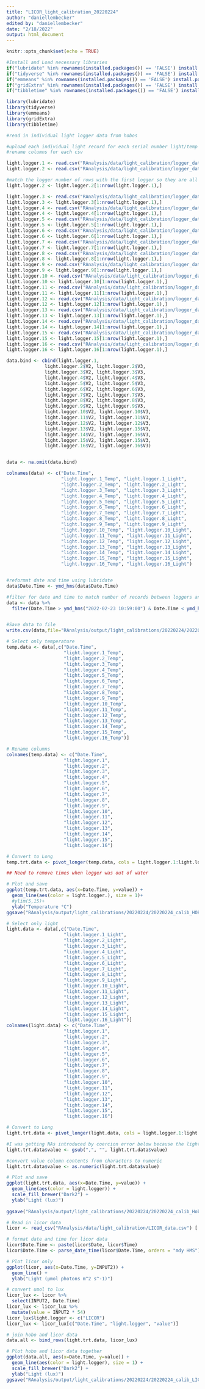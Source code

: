 ```yaml
---
title: "LICOR_light_calibration_20220224"
author: "daniellembecker"
edited by: "daniellembecker"
date: "2/18/2022"
output: html_document
---
```


```r
knitr::opts_chunk$set(echo = TRUE)

#Install and Load necessary libraries
if("lubridate" %in% rownames(installed.packages()) == 'FALSE') install.packages('lubridate') 
if("tidyverse" %in% rownames(installed.packages()) == 'FALSE') install.packages('tidyverse') 
if("emmeans" %in% rownames(installed.packages()) == 'FALSE') install.packages('emmeans') 
if("gridExtra" %in% rownames(installed.packages()) == 'FALSE') install.packages('gridExtra') 
if("tibbletime" %in% rownames(installed.packages()) == 'FALSE') install.packages('tibbletime') 

library(lubridate)
library(tidyverse)
library(emmeans)
library(gridExtra)
library(tibbletime)
```



```r

#read in individual light logger data from hobos

#upload each individual light record for each serial number light/temp logger, we want to skip the first two rows with serial number data and only have date, time, and recorded lux
#rename columns for each csv

light.logger.1 <- read.csv("RAnalysis/data/light_calibration/logger_data/SN 20937868 2022-02-24 11_12_06 -0500.csv", sep=",", skip=c(3), header=FALSE, na.strings = "NA")[ ,1:3]
light.logger.2 <- read.csv("RAnalysis/data/light_calibration/logger_data/SN 20937870 2022-02-24 11_11_30 -0500.csv", sep=",", skip=c(3), header=FALSE, na.strings = "NA")[ ,1:3]

#match the logger number of rows with the first logger so they are all equal
light.logger.2 <- light.logger.2[1:nrow(light.logger.1),]

light.logger.3 <- read.csv("RAnalysis/data/light_calibration/logger_data/SN 20937871 2022-02-24 11_11_48 -0500.csv", sep=",", skip=c(3), header=FALSE, na.strings = "NA")[ ,1:3]
light.logger.3 <- light.logger.3[1:nrow(light.logger.1),]
light.logger.4 <- read.csv("RAnalysis/data/light_calibration/logger_data/SN 20937872 2022-02-24 11_09_55 -0500.csv", sep=",", skip=c(3), header=FALSE, na.strings = "NA")[ ,1:3]
light.logger.4 <- light.logger.4[1:nrow(light.logger.1),]
light.logger.5 <- read.csv("RAnalysis/data/light_calibration/logger_data/SN 20937873 2022-02-24 11_13_03 -0500.csv", sep=",", skip=c(3), header=FALSE, na.strings = "NA")[ ,1:3]
light.logger.5 <- light.logger.5[1:nrow(light.logger.1),]
light.logger.6 <- read.csv("RAnalysis/data/light_calibration/logger_data/SN 21002972 2022-02-24 11_09_21 -0500.csv", sep=",", skip=c(3), header=FALSE, na.strings = "NA")[ ,1:3]
light.logger.6 <- light.logger.6[1:nrow(light.logger.1),]
light.logger.7 <- read.csv("RAnalysis/data/light_calibration/logger_data/SN 21002973 2022-02-24 11_12_44 -0500.csv", sep=",", skip=c(3), header=FALSE, na.strings = "NA")[ ,1:3]
light.logger.7 <- light.logger.7[1:nrow(light.logger.1),]
light.logger.8 <- read.csv("RAnalysis/data/light_calibration/logger_data/SN 21002974 2022-02-24 11_08_35 -0500.csv", sep=",", skip=c(3), header=FALSE, na.strings = "NA")[ ,1:3]
light.logger.8 <- light.logger.8[1:nrow(light.logger.1),]
light.logger.9 <- read.csv("RAnalysis/data/light_calibration/logger_data/SN 21002975 2022-02-24 11_10_54 -0500.csv", sep=",", skip=c(3), header=FALSE, na.strings = "NA")[ ,1:3]
light.logger.9 <- light.logger.9[1:nrow(light.logger.1),]
light.logger.10 <- read.csv("RAnalysis/data/light_calibration/logger_data/SN 21002976 2022-02-24 11_11_12 -0500.csv", sep=",", skip=c(3), header=FALSE, na.strings = "NA")[ ,1:3]
light.logger.10 <- light.logger.10[1:nrow(light.logger.1),]
light.logger.11 <- read.csv("RAnalysis/data/light_calibration/logger_data/SN 21002977 2022-02-24 11_10_37 -0500.csv", sep=",", skip=c(3), header=FALSE, na.strings = "NA")[ ,1:3]
light.logger.11 <- light.logger.11[1:nrow(light.logger.1),]
light.logger.12 <- read.csv("RAnalysis/data/light_calibration/logger_data/SN 21002978 2022-02-24 11_08_59 -0500.csv", sep=",", skip=c(3), header=FALSE, na.strings = "NA")[ ,1:3]
light.logger.12 <- light.logger.12[1:nrow(light.logger.1),]
light.logger.13 <- read.csv("RAnalysis/data/light_calibration/logger_data/SN 21002979 2022-02-24 11_10_19 -0500.csv", sep=",", skip=c(3), header=FALSE, na.strings = "NA")[ ,1:3]
light.logger.13 <- light.logger.13[1:nrow(light.logger.1),]
light.logger.14 <- read.csv("RAnalysis/data/light_calibration/logger_data/SN 21002980 2022-02-24 11_08_00 -0500.csv", sep=",", skip=c(3), header=FALSE, na.strings = "NA")[ ,1:3]
light.logger.14 <- light.logger.14[1:nrow(light.logger.1),]
light.logger.15 <- read.csv("RAnalysis/data/light_calibration/logger_data/SN 21002981 2022-02-24 11_12_26 -0500.csv", sep=",", skip=c(3), header=FALSE, na.strings = "NA")[ ,1:3]
light.logger.15 <- light.logger.15[1:nrow(light.logger.1),]
light.logger.16 <- read.csv("RAnalysis/data/light_calibration/logger_data/SN 21002982 2022-02-24 11_09_38 -0500.csv", sep=",", skip=c(3), header=FALSE, na.strings = "NA")[ ,1:3]
light.logger.16 <- light.logger.16[1:nrow(light.logger.1),]

data.bind <- cbind(light.logger.1, 
              light.logger.2$V2, light.logger.2$V3, 
              light.logger.3$V2, light.logger.3$V3, 
              light.logger.4$V2, light.logger.4$V3,
              light.logger.5$V2, light.logger.5$V3,
              light.logger.6$V2, light.logger.6$V3,
              light.logger.7$V2, light.logger.7$V3,
              light.logger.8$V2, light.logger.8$V3,
              light.logger.9$V2, light.logger.9$V3,
              light.logger.10$V2, light.logger.10$V3,
              light.logger.11$V2, light.logger.11$V3,
              light.logger.12$V2, light.logger.12$V3,
              light.logger.13$V2, light.logger.15$V3,
              light.logger.14$V2, light.logger.16$V3,
              light.logger.15$V2, light.logger.15$V3,
              light.logger.16$V2, light.logger.16$V3)


data <- na.omit(data.bind)

colnames(data) <- c("Date.Time", 
                    "light.logger.1_Temp", "light.logger.1_Light",
                    "light.logger.2_Temp", "light.logger.2_Light",
                    "light.logger.3_Temp", "light.logger.3_Light",
                    "light.logger.4_Temp", "light.logger.4_Light",
                    "light.logger.5_Temp", "light.logger.5_Light",
                    "light.logger.6_Temp", "light.logger.6_Light",
                    "light.logger.7_Temp", "light.logger.7_Light",
                    "light.logger.8_Temp", "light.logger.8_Light",
                    "light.logger.9_Temp", "light.logger.9_Light",
                    "light.logger.10_Temp", "light.logger.10_Light",
                    "light.logger.11_Temp", "light.logger.11_Light",
                    "light.logger.12_Temp", "light.logger.12_Light",
                    "light.logger.13_Temp", "light.logger.13_Light",
                    "light.logger.14_Temp", "light.logger.14_Light",
                    "light.logger.15_Temp", "light.logger.15_Light",
                    "light.logger.16_Temp", "light.logger.16_Light")


#reformat date and time using lubridate
data$Date.Time <- ymd_hms(data$Date.Time)

#filter for date and time to match number of records between loggers and licor
data <- data %>% 
  filter(Date.Time > ymd_hms("2022-02-23 10:59:00") & Date.Time < ymd_hms("2022-02-24 10:34:00"))


#Save data to file
write.csv(data,file="RAnalysis/output/light_calibrations/20220224/20220224_calib_HOBO_light.csv")
```


```r
# Select only temperature 
temp.data <- data[,c("Date.Time", 
                     "light.logger.1_Temp", 
                     "light.logger.2_Temp", 
                     "light.logger.3_Temp",
                     "light.logger.4_Temp",
                     "light.logger.5_Temp", 
                     "light.logger.6_Temp", 
                     "light.logger.7_Temp",
                     "light.logger.8_Temp",
                     "light.logger.9_Temp",
                     "light.logger.10_Temp", 
                     "light.logger.11_Temp", 
                     "light.logger.12_Temp", 
                     "light.logger.13_Temp",
                     "light.logger.14_Temp", 
                     "light.logger.15_Temp", 
                     "light.logger.16_Temp")]

# Rename columns
colnames(temp.data) <- c("Date.Time", 
                     "light.logger.1", 
                     "light.logger.2", 
                     "light.logger.3",
                     "light.logger.4",
                     "light.logger.5", 
                     "light.logger.6", 
                     "light.logger.7",
                     "light.logger.8",
                     "light.logger.9",
                     "light.logger.10", 
                     "light.logger.11", 
                     "light.logger.12", 
                     "light.logger.13",
                     "light.logger.14", 
                     "light.logger.15", 
                     "light.logger.16")

# Convert to Long
temp.trt.data <- pivot_longer(temp.data, cols = light.logger.1:light.logger.16, names_to="light.logger." )

## Need to remove times when logger was out of water

# Plot and save 
ggplot(temp.trt.data, aes(x=Date.Time, y=value)) +
  geom_line(aes(color = light.logger.), size = 1)+
  #ylim(5,15)+
  ylab("Temperature °C")
ggsave("RAnalysis/output/light_calibrations/20220224/20220224_calib_HOBO_temp.pdf", plot = last_plot(), width = 8, height = 4)

```



```r
# Select only light 
light.data <- data[,c("Date.Time", 
                     "light.logger.1_Light", 
                     "light.logger.2_Light", 
                     "light.logger.3_Light",
                     "light.logger.4_Light",
                     "light.logger.5_Light", 
                     "light.logger.6_Light", 
                     "light.logger.7_Light",
                     "light.logger.8_Light",
                     "light.logger.9_Light",
                     "light.logger.10_Light", 
                     "light.logger.11_Light", 
                     "light.logger.12_Light", 
                     "light.logger.13_Light",
                     "light.logger.14_Light", 
                     "light.logger.15_Light", 
                     "light.logger.16_Light")]
colnames(light.data) <- c("Date.Time", 
                     "light.logger.1", 
                     "light.logger.2", 
                     "light.logger.3",
                     "light.logger.4",
                     "light.logger.5", 
                     "light.logger.6", 
                     "light.logger.7",
                     "light.logger.8",
                     "light.logger.9",
                     "light.logger.10", 
                     "light.logger.11", 
                     "light.logger.12", 
                     "light.logger.13",
                     "light.logger.14", 
                     "light.logger.15", 
                     "light.logger.16")

# Convert to Long
light.trt.data <- pivot_longer(light.data, cols = light.logger.1:light.logger.16, names_to="light.logger" )

#I was getting NAs introduced by coercion error below because the light data had , inbetween numbers, by removing them I got ride of the error
light.trt.data$value <- gsub(",", "", light.trt.data$value) 

#convert value column contents from characters to numeric
light.trt.data$value <- as.numeric(light.trt.data$value)

# Plot and save
ggplot(light.trt.data, aes(x=Date.Time, y=value)) +
  geom_line(aes(color = light.logger)) +
  scale_fill_brewer("Dark2") +
  ylab("Light (lux)")
  
ggsave("RAnalysis/output/light_calibrations/20220224/20220224_calib_HoboLight.pdf", plot = last_plot(), width = 8, height = 4)

```

```r
# Read in licor data 
licor <- read_csv("RAnalysis/data/light_calibration/LICOR_data.csv") [ ,3:5]

# format date and time for licor data
licor$Date.Time <- paste(licor$Date, licor$Time)
licor$Date.Time <- parse_date_time(licor$Date.Time, orders = "mdy HMS")

# Plot licor only 
ggplot(licor, aes(x=Date.Time, y=INPUT2)) +
  geom_line() + 
  ylab("Light (µmol photons m^2 s^-1)")

# convert umol to lux 
licor_lux <- licor %>%
  select(INPUT2, Date.Time)
licor_lux <- licor_lux %>%
  mutate(value = INPUT2 * 54)
licor_lux$light.logger <- c("LICOR")
licor_lux <- licor_lux[c("Date.Time", "light.logger", "value")]

# join hobo and licor data 
data.all <- bind_rows(light.trt.data, licor_lux)

# Plot hobo and licor data together 
ggplot(data.all, aes(x=Date.Time, y=value)) +
  geom_line(aes(color = light.logger), size = 1) +
  scale_fill_brewer("Dark2") +
  ylab("Light (lux)")
ggsave("RAnalysis/output/light_calibrations/20220224/20220224_calib_LICOR_HoboLight.pdf", plot = last_plot(), width = 8, height = 4)

```
